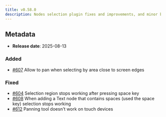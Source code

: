 ```yaml
---
title: v0.58.0
description: Nodes selection plugin fixes and improvements, and minor bugfix on Edges and Distance plugin (for elements on frames)
---
```


## Metadata

- **Release date**: 2025-08-13

### Added

- [#607](https://github.com/InditexTech/weavejs/issues/607) Allow to pan when selecting by area close to screen edges

### Fixed

- [#604](https://github.com/InditexTech/weavejs/issues/604) Selection region stops working after pressing space key
- [#608](https://github.com/InditexTech/weavejs/issues/608) When adding a Text node that contains spaces (used the space key) selection stops working
- [#612](https://github.com/InditexTech/weavejs/issues/612) Panning tool doesn't work on touch devices

